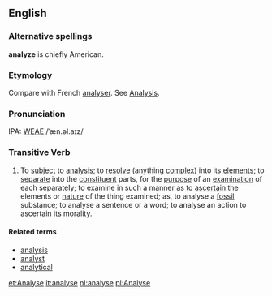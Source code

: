 ==English==
===Alternative spellings===
'''analyze''' is chiefly American.

===Etymology===
Compare with French [[analyser]].  See [[Analysis]].

===Pronunciation===
IPA: [[WEAE]] /ˈæn.əl.aɪz/

===Transitive Verb===
# To [[subject]] to [[analysis]]; to [[resolve]] (anything [[complex]]) into its [[element]]s; to [[separate]] into the [[constituent]] parts, for the [[purpose]] of an [[examination]] of each separately; to examine in such a manner as to [[ascertain]] the elements or [[nature]] of the thing examined; as, to analyse a [[fossil]] substance; to analyse a sentence or a word; to analyse an action to ascertain its  morality.
<!-- material copied from Webster's Revised Unabridged Dictionary (1913) -->

====Related terms====
*[[analysis]]
*[[analyst]]
*[[analytical]]

[[et:Analyse]]
[[it:analyse]]
[[nl:analyse]]
[[pl:Analyse]]